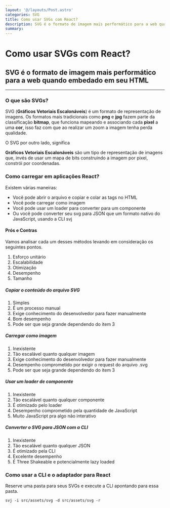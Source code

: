 ```yaml
---
layout: '@/layouts/Post.astro'
categories: SVG
title: Como usar SVGs com React?
description: SVG é o formato de imagem mais performático para a web quando embedado em seu HTML
summary:
---
```


# Como usar SVGs com React?

## SVG é o formato de imagem mais performático para a web quando embedado em seu HTML

---

### O que são SVGs?

SVG (**Gráficos Vetoriais Escalonáveis**) é um formato de representação de imagens. Os formatos mais tradicionais como **png** e **jpg** fazem parte da classificação **bitmap**, que funciona mapeando e associando cada **pixel** a uma **cor**, isso faz com que ao realizar um zoom a imagem tenha perda qualidade.

O SVG por outro lado, significa

**Gráficos Vetoriais Escalonáveis**
são um tipo de representação de imagens que, invés de usar um mapa de bits construindo a imagem por pixel, constrói por coordenadas.

### Como carregar em aplicações React?

Existem várias maneiras:

- Você pode abrir o arquivo e copiar e colar as tags no HTML
- Você pode carregar como imagem
- Você pode usar um loader para converter para um componente
- Ou você pode converter seu svg para JSON que um formato nativo do JavaScript, usando a CLI svj

#### Prós e Contras

Vamos analisar cada um desses métodos levando em consideração os seguintes pontos.

1. Esforço unitário
2. Escalabilidade
3. Otimização
4. Desempenho
5. Tamanho

##### Copiar o conteúdo do arquivo SVG

1. Simples
2. É um processo manual
3. Exige conhecimento do desenvolvedor para fazer manualmente
4. Bom desempenho
5. Pode ser que seja grande dependendo do item 3

##### Carregar como imagem

1. Inexistente
2. Tão escalável quanto qualquer imagem
3. Exige conhecimento do desenvolvedor para fazer manualmente
4. Desempenho comprometido por exigir o request do arquivo .svg
5. Pode ser que seja grande dependendo do item 3

##### Usar um loader de componente

1. Inexistente
2. Tão escalável quanto qualquer componente
3. É otimizado pelo loader
4. Desempenho comprometido pela quantidade de JavaScript
5. Muito JavaScript pra algo não interativo

##### Converter o SVG para JSON com a CLI

1. Inexistente
2. Tão escalável quanto qualquer JSON
3. É otimizado pela CLI
4. Excelente desempenho
5. É Three Shakeable e potencialmente lazy loaded

### Como usar a CLI e o adaptador para React

Reserve uma pasta para seus SVGs e execute a CLI apontando para essa pasta.

```shell
svj -i src/assets/svg -d src/assets/svg -r
```
